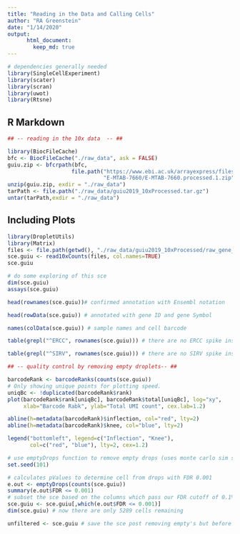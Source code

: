 ```yaml
---
title: "Reading in the Data and Calling Cells"
author: "RA Greenstein"
date: "1/14/2020"
output: 
      html_document:
        keep_md: true
---
```



```r
# dependencies generally needed
library(SingleCellExperiment)
library(scater)
library(scran)
library(uwot)
library(Rtsne)
```

## R Markdown



```r
## -- reading in the 10x data  -- ##

library(BiocFileCache)
bfc <- BiocFileCache("./raw_data", ask = FALSE)
guiu.zip <- bfcrpath(bfc, 
                    file.path("https://www.ebi.ac.uk/arrayexpress/files",
                              "E-MTAB-7660/E-MTAB-7660.processed.1.zip"))
unzip(guiu.zip, exdir = "./raw_data")
tarPath <- file.path("./raw_data/guiu2019_10xProcessed.tar.gz")
untar(tarPath,exdir = "./raw_data")

```

## Including Plots



```r
library(DropletUtils)
library(Matrix)
files <- file.path(getwd(), "./raw_data/guiu2019_10xProcessed/raw_gene_bc_matrices/mm10")
sce.guiu <- read10xCounts(files, col.names=TRUE)
sce.guiu

```

```r
# do some exploring of this sce 
dim(sce.guiu)
assays(sce.guiu)

head(rownames(sce.guiu))# confirmed annotation with Ensembl notation

head(rowData(sce.guiu)) # annotated with gene ID and gene Symbol

names(colData(sce.guiu)) # sample names and cell barcode

table(grepl("^ERCC", rownames(sce.guiu))) # there are no ERCC spike ins

table(grepl("^SIRV", rownames(sce.guiu))) # there are no SIRV spike ins

```

```r
## -- quality control by removing empty droplets-- ##

barcodeRank <- barcodeRanks(counts(sce.guiu))
# Only showing unique points for plotting speed.
uniqBc <- !duplicated(barcodeRank$rank)
plot(barcodeRank$rank[uniqBc], barcodeRank$total[uniqBc], log="xy",
     xlab="Barcode Rabk", ylab="Total UMI count", cex.lab=1.2)

abline(h=metadata(barcodeRank)$inflection, col="red", lty=2)
abline(h=metadata(barcodeRank)$knee, col="blue", lty=2)

legend("bottomleft", legend=c("Inflection", "Knee"), 
       col=c("red", "blue"), lty=2, cex=1.2)

```


```r
# use emptyDrops function to remove empty drops (uses monte carlo sim so have to set.seed)
set.seed(101)

# calculates pValues to determine cell from drops with FDR 0.001
e.out <- emptyDrops(counts(sce.guiu))
summary(e.out$FDR <= 0.001)
# subset the sce based on the columns which pass our FDR cutoff of 0.1%
sce.guiu <- sce.guiu[,which(e.out$FDR <= 0.001)]
dim(sce.guiu) # now there are only 5289 cells remaining

```



```r
unfiltered <- sce.guiu # save the sce post removing empty's but before additional QC
```

